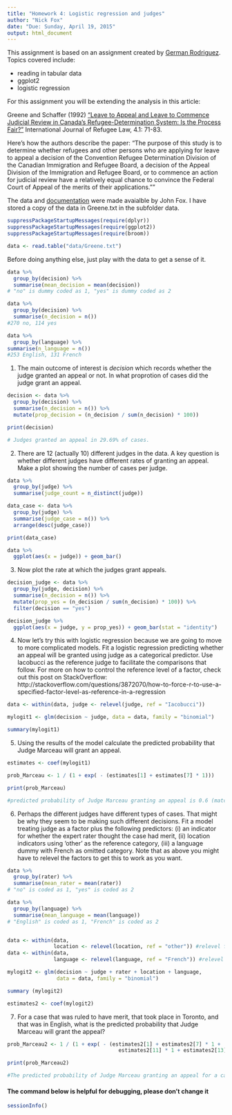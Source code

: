 ```yaml
---
title: "Homework 4: Logistic regression and judges"
author: "Nick Fox"
date: "Due: Sunday, April 19, 2015"
output: html_document
---
```


This assignment is based on an assignment created by [German Rodriguez](http://data.princeton.edu/wws509/sets/set3.html).  Topics covered include:

- reading in tabular data
- ggplot2
- logistic regression

For this assignment you will be extending the analysis in this article:

Greene and Schaffer (1992) ["Leave to Appeal and Leave to Commence Judicial Review in Canada's Refugee-Determination System: Is the Process Fair?"](http://yorkspace.library.yorku.ca/xmlui/handle/10315/7864) International Journal of Refugee Law, 4.1: 71-83.

Here's how the authors describe the paper:
"The purpose of this study is to determine whether refugees and other persons who are applying for leave to appeal a decision of the Convention Refugee Determination Division of the Canadian Immigration and Refugee Board, a decision of the Appeal Division of the Immigration and Refugee Board, or to commence an action for judicial review have a relatively equal chance to convince the Federal Court of Appeal of the merits of their applications.""

The data and [documentation](http://socserv.mcmaster.ca/jfox/Books/Applied-Regression-2E/datasets/Greene.pdf) were made avaialble by John Fox.  I have stored a copy of the data in Greene.txt in the subfolder data.


```r
suppressPackageStartupMessages(require(dplyr))
suppressPackageStartupMessages(require(ggplot2))
suppressPackageStartupMessages(require(broom))

data <- read.table("data/Greene.txt")
```

Before doing anything else, just play with the data to get a sense of it.
```r
data %>%
  group_by(decision) %>%
  summarise(mean_decision = mean(decision))
# "no" is dummy coded as 1, "yes" is dummy coded as 2

data %>%
  group_by(decision) %>%
  summarise(n_decision = n())
#270 no, 114 yes

data %>%
  group_by(language) %>%
summarise(n_language = n())
#253 English, 131 French

```

(@) The main outcome of interest is *decision* which records whether the judge granted an appeal or not.  In what proprotion of cases did the judge grant an appeal.

```r

decision <- data %>%
  group_by(decision) %>%
  summarise(n_decision = n()) %>%
  mutate(prop_decision = (n_decision / sum(n_decision) * 100))

print(decision)

# Judges granted an appeal in 29.69% of cases.
```

(@) There are 12 (actually 10) different judges in the data. A key question is whether different judges have different rates of granting an appeal.  Make a plot showing the number of cases per judge.

```r
data %>%
  group_by(judge) %>%
  summarise(judge_count = n_distinct(judge))

data_case <- data %>%
  group_by(judge) %>%
  summarise(judge_case = n()) %>%
  arrange(desc(judge_case))

print(data_case)

data %>%
  ggplot(aes(x = judge)) + geom_bar()

```

(@) Now plot the rate at which the judges grant appeals. 

```r
decision_judge <- data %>%
  group_by(judge, decision) %>%
  summarise(n_decision = n()) %>%
  mutate(prop_yes = (n_decision / sum(n_decision) * 100)) %>%
  filter(decision == "yes")

decision_judge %>%
  ggplot(aes(x = judge, y = prop_yes)) + geom_bar(stat = "identity")
```

(@) Now let's try this with logistic regression because we are going to move to more complicated models.  Fit a logistic regression predicting whether an appeal will be granted using judge as a categorical predictor. Use Iacobucci as the reference judge to facilitate the comparisons that follow. For more on how to control the reference level of a factor, check out this post on StackOverflow: http://stackoverflow.com/questions/3872070/how-to-force-r-to-use-a-specified-factor-level-as-reference-in-a-regression

```r
data <- within(data, judge <- relevel(judge, ref = "Iacobucci"))

mylogit1 <- glm(decision ~ judge, data = data, family = "binomial")

summary(mylogit1)

```

(@) Using the results of the model calculate the predicted probability that Judge Marceau will grant an appeal.

```r
estimates <- coef(mylogit1)

prob_Marceau <- 1 / (1 + exp( - (estimates[1] + estimates[7] * 1)))

print(prob_Marceau)

#predicted probability of Judge Marceau granting an appeal is 0.6 (matches the observed value).

```

(@) Perhaps the different judges have different types of cases.  That might be why they seem to be making such different decisions.  Fit a model treating judge as a factor plus the following predictors: (i) an indicator for whether the expert rater thought the case had merit, (ii) location indicators using 'other' as the reference category, (iii) a language dummy with French as omitted category.  Note that as above you might have to relevel the factors to get this to work as you want.

```r
data %>%
  group_by(rater) %>%
  summarise(mean_rater = mean(rater))
# "no" is coded as 1, "yes" is coded as 2

data %>%
  group_by(language) %>%
  summarise(mean_language = mean(language))
# "English" is coded as 1, "French" is coded as 2


data <- within(data, 
               location <- relevel(location, ref = "other")) #relevel factors
data <- within(data, 
               language <- relevel(language, ref = "French")) #relevel factors

mylogit2 <- glm(decision ~ judge + rater + location + language, 
                data = data, family = "binomial")

summary (mylogit2)

estimates2 <- coef(mylogit2)
```

(@) For a case that was ruled to have merit, that took place in Toronto, and that was in English, what is the predicted probability that Judge Marceau will grant the appeal?

```r
prob_Marceau2 <- 1 / (1 + exp( - (estimates2[1] + estimates2[7] * 1 + 
                                    estimates2[11] * 1 + estimates2[13] * 1 + estimates2[14] * 1)))

print(prob_Marceau2)

#The predicted probability of Judge Marceau granting an appeal for a case ruled to have merit, in Toronto, and in English is 0.90.
```


#### The command below is helpful for debugging, please don't change it

```r
sessionInfo()
```


